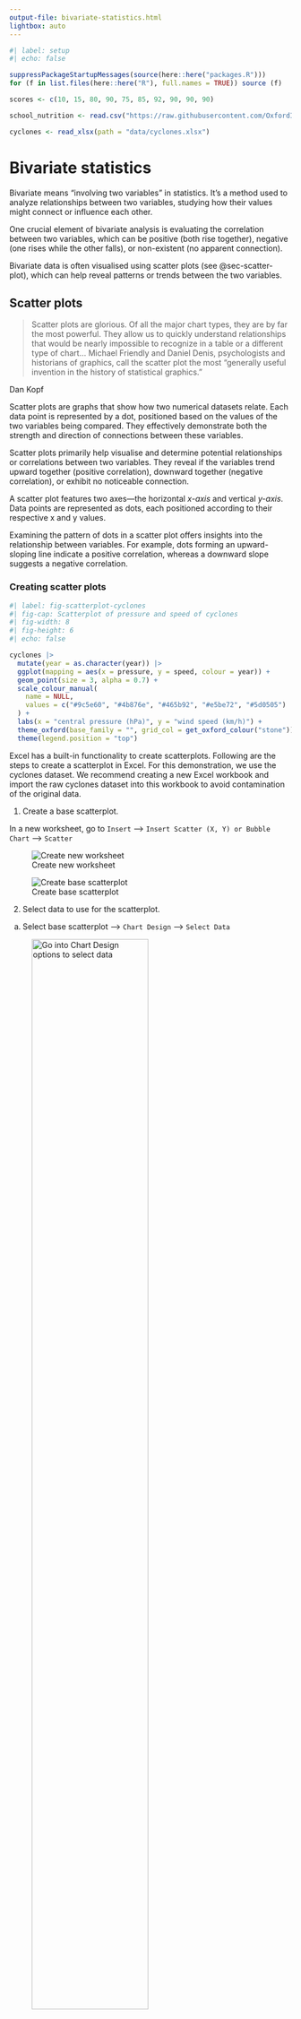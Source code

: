 ```yaml
---
output-file: bivariate-statistics.html
lightbox: auto
---
```


```r
#| label: setup
#| echo: false

suppressPackageStartupMessages(source(here::here("packages.R")))
for (f in list.files(here::here("R"), full.names = TRUE)) source (f)

scores <- c(10, 15, 80, 90, 75, 85, 92, 90, 90, 90)

school_nutrition <- read.csv("https://raw.githubusercontent.com/OxfordIHTM/teaching_datasets/refs/heads/main/school_nutrition.csv")

cyclones <- read_xlsx(path = "data/cyclones.xlsx")
```

# Bivariate statistics {#sec-bivariate-statistics}

Bivariate means "involving two variables" in statistics. It's a method used to analyze relationships between two variables, studying how their values might connect or influence each other.

One crucial element of bivariate analysis is evaluating the correlation between two variables, which can be positive (both rise together), negative (one rises while the other falls), or non-existent (no apparent connection).

Bivariate data is often visualised using scatter plots (see @sec-scatter-plot), which can help reveal patterns or trends between the two variables. 

## Scatter plots {#sec-scatter-plot}

> Scatter plots are glorious. Of all the major chart types, they are by far the most powerful. They allow us to quickly understand relationships that would be nearly impossible to recognize in a table or a different type of chart... Michael Friendly and Daniel Denis, psychologists and historians of graphics, call the scatter plot the most “generally useful invention in the history of statistical graphics.”

Dan Kopf

Scatter plots are graphs that show how two numerical datasets relate. Each data point is represented by a dot, positioned based on the values of the two variables being compared. They effectively demonstrate both the strength and direction of connections between these variables. 

Scatter plots primarily help visualise and determine potential relationships or correlations between two variables. They reveal if the variables trend upward together (positive correlation), downward together (negative correlation), or exhibit no noticeable connection.

A scatter plot features two axes—the horizontal _x-axis_ and vertical _y-axis_. Data points are represented as dots, each positioned according to their respective x and y values. 

Examining the pattern of dots in a scatter plot offers insights into the relationship between variables. For example, dots forming an upward-sloping line indicate a positive correlation, whereas a downward slope suggests a negative correlation.

### Creating scatter plots {#sec-scatter-plot-create}

```r
#| label: fig-scatterplot-cyclones
#| fig-cap: Scatterplot of pressure and speed of cyclones
#| fig-width: 8
#| fig-height: 6
#| echo: false

cyclones |>
  mutate(year = as.character(year)) |>
  ggplot(mapping = aes(x = pressure, y = speed, colour = year)) +
  geom_point(size = 3, alpha = 0.7) +
  scale_colour_manual(
    name = NULL,
    values = c("#9c5e60", "#4b876e", "#465b92", "#e5be72", "#5d0505")
  ) +
  labs(x = "central pressure (hPa)", y = "wind speed (km/h)") +
  theme_oxford(base_family = "", grid_col = get_oxford_colour("stone")) +
  theme(legend.position = "top")
```

Excel has a built-in functionality to create scatterplots. Following are the steps to create a scatterplot in Excel. For this demonstration, we use the cyclones dataset. We recommend creating a new Excel workbook and import the raw cyclones dataset into this workbook to avoid contamination of the original data.

1. Create a base scatterplot.

In a new worksheet, go to `Insert` --> `Insert Scatter (X, Y) or Bubble Chart` --> `Scatter`

::: {layout-ncol="2" layout-valign="bottom"}

![Create new worksheet](images/plot_scatterplot_01.png){#fig-plot-scatterplot-01}

![Create base scatterplot](images/plot_scatterplot_02.png){#fig-plot-scatterplot-02}

:::

2. Select data to use for the scatterplot.

a. Select base scatterplot --> `Chart Design` --> `Select Data`

![Go into Chart Design options to select data](images/plot_scatterplot_03.png){#fig-plot-scatterplot-03 fig-align="center" width="70%"}

b. Click on `Add` to add a new data series (@fig-plot-scatterplot-04).

![Click on Add to add new data series](images/plot_scatterplot_04.png){#fig-plot-scatterplot-04 fig-align="center" width="70%"}

c. Select the appropriate x-axis and y-axis values. For this demonstration, we will use pressure as the x-axis variable and speed as the y-axis variable.

::: {layout-ncol="4" layout-valign="bottom"}

![Edit x-axis values](images/plot_scatterplot_05.png){#fig-plot-scatterplot-05}

![Assign pressure to x-axis](images/plot_scatterplot_06.png){#fig-plot-scatterplot-06}

![Edit y-axis values](images/plot_scatterplot_07.png){#fig-plot-scatterplot-07}

![Assign speed to y-axis](images/plot_scatterplot_08.png){#fig-plot-scatterplot-08}

:::

d. Add a trendline (@fig-plot-scatterplot-09).

`Chart Elements` --> `Trendline` --> `Linear`

![Add a trendline](images/plot_scatterplot_09.png){#fig-plot-scatterplot-09 fig-align="center" width="70%"}

e. The scatterplot is now created (@fig-plot-scatterplot-10).

![The scatterplot is now created](images/plot_scatterplot_10.png){#fig-plot-scatterplot-10 fig-align="center" width="70%"}

## Numerical measures of association {#sec-measures-association}

### Correlation {#sec-correlation}

Correlation is a statistical measure indicating how strongly and in what direction two variables are connected. While it reveals the extent and nature of a linear relationship, it does not imply that one variable causes the other - it only shows how often they move together without explaining why.

### Correlation measures {#sec-robust-correlation-measures}

In this section, we discuss the three most common numerical measures of correlation - _Pearson's correlation coefficient_, _Spearman's rank correlation coefficient_, and _Kendall's tau rank correlation coefficient_.

Of these three, Spearman's and Kendall's are non-parametric and are considered more robust than Pearson's.

#### Pearson's correlation coefficient {.unnumbered}

Pearson's correlation coefficient, commonly referred to as Pearson's $\rho$, is a statistical tool used to evaluate both the strength and direction of a linear association between two continuous variables. It indicates how closely data 
points align with a line of best fit. The value of $\rho$ can range from -1 to +1.

The absolute value of Pearson's $\rho$ reflects the strength of the linear relationship. A score of 1 or -1 signifies a perfect positive or negative correlation, respectively, implying all data points lie perfectly on a line. 
Conversely, a score of 0 suggests no linear relationship exists.

Pearson's $\rho$ can be calculated as follows:

<br/>

$$ \rho ~ = ~ \frac{covariance(x_1, x_2)}{(n-1) sd_{x_1} sd_{x_2}} $$

where

$x_1,x_2 ~ = ~ \text{continuous variables to test correlation of}$

$n ~ = ~ \text{number of data pairs for } x_1,x_2$

$sd_{x_1},sd_{x_2} ~ = ~ \text{standard deviation for } x_1,x_2$

<br/>

In Excel, either the `PEARSON()` or the `CORREL()` function is used to get Pearson's $\rho$. To get Pearson's $\rho$ for the correlation between pressure and speed from the cyclones dataset, we use the following calculation:

```swift
=PEARSON(H2:H102,I2:I102)
```

or

```swift
=CORREL(H2:H102,I2:I102)
```

with both giving a Pearson's $\rho$ of **`r cor(cyclones[ , c("pressure", "speed")])[1,2]`.**

@tbl-pearson-values summarises how to interpret the range of Pearson's $\rho$ values.

::: {#tbl-pearson-values}

**Pearson's $\rho$** | **Interpretation**
:-------------------:|:----------------------------
+1                   | Perfect positive correlation
-1                   | Perfect negative correlation
0                    | No correlation
+/- 0.1 to +/- 0.3   | Weak correlation
+/- 0.4 to +/- 0.6   | Moderate correlation
+/- 0.7 to +/- 0.9   | Strong correlation

Interpretation of various Pearson's $\rho$ values.

:::

It's important to note that Pearson's $\rho$ only measures linear relationships. It may not accurately reflect the relationship between variables if the relationship is non-linear. Pearson's correlation is typically used when dealing with normally distributed data that are measured on interval or ratio scales. 

#### Spearman's rank correlation coefficient {.unnumbered}

Spearman's rank correlation coefficient (Spearman's $\rho$) is a statistical measure that assesses the strength and direction of a monotonic relationship between two ranked variables. It's a non-parametric test, meaning it doesn't assume data follows a normal distribution and is often used when data is ordinal or when a linear relationship isn't assumed. The coefficient ranges from -1 to +1, with -1 indicating a perfect negative correlation, +1 indicating a perfect positive correlation, and 0 indicating no correlation.

Compared to Pearson's $\rho$, Spearman's $\rho$ performs the correlation test on the rank of the values of the two variables rather than on the values themselves.

Hence, the values of the two variables are ranked first and then the Spearman's $\rho$ is calculated based on these ranks as follows:

<br/>

$$ \rho ~ = ~ 1 - \frac{6 \sum d ^ 2}{n(n ^ 2 - 1)} $$

where:

$d ~ = ~ \text{difference in ranks}$

$n ~ = ~ \text{number of data pairs}$

<br/>

In Excel, we can calculate Spearman's $\rho$ as follows (using the pressure and speed variables in the cyclones dataset):

1. Rank each of the two variables you are testing for correlations using the `RANK.AVG()` function.

For this step, we recommend creating a new worksheet and importing the raw dataset to this worksheet to avoid contamination of the raw data (@fig-spearman-rank-01).

![Import raw data to new worksheet](images/spearman_rank_01.png){#fig-spearman-rank-01 fig-align="center" width="70%"}

Create a new variable for the ranking of the pressure variable and then rank using `RANK.AVG()` function (@fig-spearman-rank-02).

::: {layout-ncol="2" layout-valign="bottom"}

![Rank the pressure variable](images/spearman_rank_02.png){#fig-spearman-rank-02}

![Copy or drag the formula to the rest of the rows](images/spearman_rank_03.png){#fig-spearman-rank-03}

:::

Create a new variable for the ranking of the speed variable and then rank using `RANK.AVG()` function (@fig-spearman-rank-03).

::: {layout-ncol="2" layout-valign="bottom"}

![Rank the speed variable](images/spearman_rank_04.png){#fig-spearman-rank-04}

![Copy or drag the formula to the rest of the rows](images/spearman_rank_05.png){#fig-spearman-rank-05}

:::

2. Calculate Spearman's $\rho$.

a. Calculate using the `CORREL()` function in Excel.

The `CORREL()` function should be applied to the ranks for pressure and speed (see @fig-spearman-rank-06) instead of the actual pressure and speed values (as used in the Pearson's calculation).

```swift
=CORREL(J2:J102,K2:K102)
```

<br/>

![Calculate Spearman's $\rho$ using built-in function](images/spearman_rank_06.png){#fig-spearman-rank-06 fig-align="center" width="70%"}

Using this method, the Spearman's $\rho$ for pressure and speed variable in the cyclones dataset is **`r cor(cyclones[ , c("pressure", "speed")], method = "spearman")[1,2]`**

b. Calculate using the formula.

First, get the square differences of the pressure and speed ranks (@fig-spearman-rank-07).

```swift
=(J2-K2)^2
```

Then apply the Spearman's $\rho$ formula as follows:

```swift
=1-((6*SUM(L2:L102))/(COUNT(L2:L102)*(COUNT(L2:L102)^2-1)))
```

<br/>

::: {layout-ncol="2" layout-valign="bottom"}

![Get the squared differences of the ranks](images/spearman_rank_07.png){#fig-spearman-rank-07}

![Calculate using the formula](images/spearman_rank_08.png){#fig-spearman-rank-08}

:::

```r
#| label: spearman-rank-calculation
#| echo: false

x <- cyclones |>
  mutate(
    pressure_rank = rank(pressure),
    speed_rank = rank(speed),
    rank_diff = (pressure_rank - speed_rank) ^ 2
  )

x_spearman_rho <- 1 - (6 * sum(x$rank_diff)) / (nrow(x) * (nrow(x) ^ 2 - 1))

y <- cyclones |>
  arrange(desc(pressure)) |>
  mutate(pressure_rank = seq_len(nrow(x))) |>
  arrange(desc(speed)) |>
  mutate(
    speed_rank = seq_len(nrow(x)),
    rank_diff = (pressure_rank - speed_rank) ^ 2
  )

y_spearman_rho <- 1 - (6 * sum(y$rank_diff)) / (nrow(y) * (nrow(y) ^ 2 - 1))
```

Using this method, the Spearman's $\rho$ for pressure and speed variable in the cyclones dataset is **`r x_spearman_rho`**

::: {#nte-spearman-rho-differences .callout-note title="Difference between built-in function result and the calculated result"}

There is a very small difference (`-0.0063`) between the result when `CORREL()` function is used compared to when the formula is used. This is likely due to some differences in the way ranking is performed by the `CORREL()` function compared to the `RANK.AVG()` function approach used in the calculation approach.

:::

The reference table in @tbl-pearson-values for the Pearson's $\rho$ can also be used to interpret Spearman's $\rho$.

#### Kendall's rank correlation coefficient {.unnumbered}

Kendall's $\tau$, alternatively referred to as Kendall's tau rank correlation coefficient, serves as a statistical tool for evaluating the ordinal relationship between two variables. It examines how closely the rankings of data points align across two datasets, irrespective of their specific values. This measure is non-parametric, implying it does not rely on assumptions about data distribution and remains effective even in the presence of outliers.

Kendall's $\tau$ assesses how closely the rankings of two variables align. If one variable's ranking rises, does the other also tend to rise (positive relationship), fall (negative relationship), or show little pattern (nearly zero correlation)? 

The method involves comparing concordant pairs - where both variables' rankings follow the same order - and discordant pairs - where their rankings are opposite in order.

Kendall's $\tau$ can be calculated as follows:

<br/>

$$ \tau ~ = ~ \frac{n_{concordant} - n_{discordant}}{\frac{n (n-1)}{2}}$$

where:

$n ~ = ~ \text{number of data pairs}$

<br/>

There is no built-in function in Excel that calculates Kendall's $\tau$. Following are steps on how to arrive at this value for pressure and speed variables in the cyclones dataset using Excel. 

1. Create a new worksheet and import cyclones dataset.

We recommend creating a new worksheet and importing the raw dataset to this worksheet (see @fig-kendall-rank-01) to avoid contamination of the raw data.

![Create new worksheet and import cyclones dataset for Kendall's tau calculations](images/kendall_rank_01.png){#fig-kendall-rank-01 fig-align="center" width="70%"}

2. Rank pressure values.

Using the `RANK.AVG()` function in Excel, rank the pressure values as follows (@fig-kendall-rank-02):

```swift
=RANK.AVG(H2,$H$:$H$102)
```

<br/>

::: {layout-ncol="2" layout-valign="bottom"}

![Rank pressure values](images/kendall_rank_02.png){#fig-kendall-rank-02}

![Copy or drag the formula to the rest of the rows](images/kendall_rank_03.png){#fig-kendall-rank-03}

:::

2. Rank speed values.

Using the `RANK.AVG()` function in Excel, rank the speed values as follows (@fig-kendall-rank-04):

```swift
=RANK.AVG(I2,$I$:$I$102)
```

<br/>

::: {layout-ncol="2" layout-valign="bottom"}

![Rank speed values](images/kendall_rank_04.png){#fig-kendall-rank-04}

![Copy or drag the formula to the rest of the rows](images/kendall_rank_05.png){#fig-kendall-rank-05}

:::


3. Sort the table by ascending order based on the pressure rank.

Click on the sort functionality at the pressure column if available (@fig-kendall-rank-06) or go to `Data` --> `Sort` to sort the table by pressure rank in ascending order.

::: {layout-ncol="2" layout-valign="bottom"}

![Sort table by pressure rank](images/kendall_rank_06.png){#fig-kendall-rank-06}


![Table now sorted ascending by pressure rank](images/kendall_rank_07.png){#fig-kendall-rank-07}

:::

4. Create new variable for counts of concordant pairs.

Concordant pairs are items that are ranked higher in variable X and also ranked higher in variable Y, or items ranked lower in X and also ranked lower in Y.

Since our cyclones data is now sorted in ascending order based on the pressure ranking, we can go down the array of ranks for speed to check for concordance. For example, in the cyclones dataset, if the value of the speed rank in `K2` cell is higher than the value of the rank in the `K3` cell, then these two are counted as concordant pairs. We make this comparison for the speed rank in `K2` for every cell after it and tally the number of concordant pairs. The sum of the counts of concordant pairs for `K2` cell becomes the value for the concordant variable for row 2. We then do the same for the next row until we have counts of concordant pairs for each row of data.

This can be implemented in Excel using the following formula (@fig-kendall-rank-08):

```swift
=COUNTIF(K3:$K$102,">"&K2)
```

<br/>

::: {layout-ncol="2" layout-valign="bottom"}

![Count number of concordant pairs](images/kendall_rank_08.png){#fig-kendall-rank-08}

![Copy or drag the formula to the rest of the rows](images/kendall_rank_09.png){#fig-kendall-rank-09}

:::

4. Create new variable for counts of discordant pairs.

Discordant pairs are items that are ranked higher in variable X and are ranked lower in variable Y, or vice versa. 

Since our cyclones data is now sorted in ascending order based on the pressure ranking, we can go down the array of ranks for speed to check for concordance. For example, in the cyclones dataset, if the value of the speed rank in `K2` cell is lower than the value of the rank in the `K3` cell, then these two are counted as discordant pairs. We make this comparison for the speed rank in `K2` for every cell after it and tally the number of discordant pairs. The sum of the counts of discordant pairs for `K2` cell becomes the value for the discordant variable for row 2. We then do the same for the next row until we have counts of discordant pairs for each row of data.

This can be implemented in Excel using the following formula (@fig-kendall-rank-10):

```swift
=COUNTIF(K3:$K$102,"<"&K2)
```

<br/>

::: {layout-ncol="2" layout-valign="bottom"}

![Count number of discordant pairs](images/kendall_rank_10.png){#fig-kendall-rank-10}

![Copy or drag the formula to the rest of the rows](images/kendall_rank_11.png){#fig-kendall-rank-11}

:::

5. Calculate Kendall's $\tau$.

Now that we have the counts of concordant and discordant pairs, we can calculate Kendall's $\tau$ in Excel as follows (@fig-kendall-rank-12):

```swift
=(SUM(L2:L102)-SUM(M2:M102))/((COUNT(L2:L102)*(COUNT(L2:L102)-1))/2)
```

This results in a Kendall's $\tau$ of **-0.642178218**.

<!-- **`r cor(cyclones[ , c("pressure", "speed")], method = "kendall")[1,2]`** -->

<br/>

![Calculate Kendall's tau](images/kendall_rank_12.png){#fig-kendall-rank-12}

The reference table in @tbl-pearson-values for the Pearson's $\rho$ can also be used to interpret Kendall's $\tau$.

